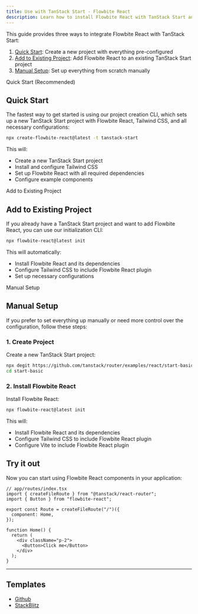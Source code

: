 ```yaml
---
title: Use with TanStack Start - Flowbite React
description: Learn how to install Flowbite React with TanStack Start and start developing with the modern type-safe framework for React applications
---
```


This guide provides three ways to integrate Flowbite React with TanStack Start:

1. [Quick Start](#quick-start): Create a new project with everything pre-configured
2. [Add to Existing Project](#add-to-existing-project): Add Flowbite React to an existing TanStack Start project
3. [Manual Setup](#manual-setup): Set up everything from scratch manually

<TextDivider>Quick Start (Recommended)</TextDivider>

## Quick Start

The fastest way to get started is using our project creation CLI, which sets up a new TanStack Start project with Flowbite React, Tailwind CSS, and all necessary configurations:

```bash
npx create-flowbite-react@latest -t tanstack-start
```

This will:

- Create a new TanStack Start project
- Install and configure Tailwind CSS
- Set up Flowbite React with all required dependencies
- Configure example components

<TextDivider>Add to Existing Project</TextDivider>

## Add to Existing Project

If you already have a TanStack Start project and want to add Flowbite React, you can use our initialization CLI:

```bash
npx flowbite-react@latest init
```

This will automatically:

- Install Flowbite React and its dependencies
- Configure Tailwind CSS to include Flowbite React plugin
- Set up necessary configurations

<TextDivider>Manual Setup</TextDivider>

## Manual Setup

If you prefer to set everything up manually or need more control over the configuration, follow these steps:

### 1. Create Project

Create a new TanStack Start project:

```bash
npx degit https://github.com/tanstack/router/examples/react/start-basic start-basic
cd start-basic
```

### 2. Install Flowbite React

Install Flowbite React:

```bash
npx flowbite-react@latest init
```

This will:

- Install Flowbite React and its dependencies
- Configure Tailwind CSS to include Flowbite React plugin
- Configure Vite to include Flowbite React plugin

## Try it out

Now you can start using Flowbite React components in your application:

```tsx
// app/routes/index.tsx
import { createFileRoute } from "@tanstack/react-router";
import { Button } from "flowbite-react";

export const Route = createFileRoute("/")({
  component: Home,
});

function Home() {
  return (
    <div className="p-2">
      <Button>Click me</Button>
    </div>
  );
}
```

<hr />

## Templates

- [Github](https://github.com/themesberg/flowbite-react-template-tanstack-start)
- [StackBlitz](https://stackblitz.com/edit/flowbite-react-template-tanstack-start)
